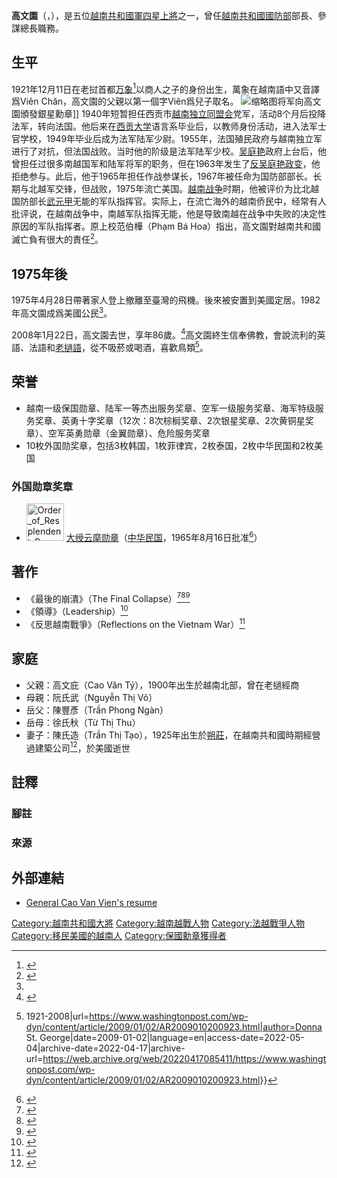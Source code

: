 {{Infobox military person
| name = 高文園<br>{{lang|vi|Cao Văn Viên}}
| image =高文園 民國五十五年十月九日.jpg
| birth_date = {{birth date|1921|12|11}}
| birth_place = {{flagicon image|Flag of French Indochina.svg}} [[老撾保護國|老撾]][[萬象|萬象]]
| death_date = {{death date and age|2008|1|22|1921|12|11}}
| death_place = {{USA}}[[維珍尼亞州|-{zh-cn:弗吉尼亚州; zh-tw:維吉尼亞州; zh-hk:維珍尼亞州;}-]]{{Link-en|安南岱爾 (維珍尼亞州)|Annandale, Virginia|安南岱爾}} 
| nationality ={{flag|South Vietnam}}（1955-1975）<br>
               {{USA}}（1975-2008）
| occupation = 軍人、公務員
| spouse = 陳氏造<small>（{{lang|vi|Trần Thị Tạo}}，1991年殁）</small>
| children = 高英俊<small>（{{lang|vi|Cao Anh Tuấn}}，1996年殁）</small><br>高英勇<small>（{{lang|vi|Cao Anh Dzung}}，失蹤）</small><br>高蘭<small>（{{lang|vi|Lan Cao}}）</small>
| module = {{Infobox military person|embed=yes
 | allegiance         = {{flagicon|South Vietnam}} [[越南國軍|越南國軍]]<br>{{flagicon image|Flag of the Army of the Republic of Vietnam.svg}} [[越南共和國陸軍|越南共和國陸軍]]
 | serviceyears       = {{flagicon|South Vietnam}} 1949年－1955年10月25日<br>{{flagicon image|Flag of the Army of the Republic of Vietnam.svg}} 1955年10月26日－1975年4月30日
 | rank               = [[File:US-O10_insignia.svg|25px]] [[越南共和國大將|大將（四星上將）]]
 | commands           = [[越南共和國空降師|空降師]]、[[越南共和國第3軍|第3軍]]<br>國防部長、參謀總長<br>[[南越海軍|南越海軍]]<small>（代理）</small>
 | battles            = 建豐戰役（今[[同塔省|同塔省]]）
 | awards             = 一等[[越南共和國保國勳章|保國勳章]]<br>[[銀星勳章|銀星勳章]]<br>[[軍功勳章|軍功勳章]]
 }}
}}

'''高文園'''（{{lang-vi|Cao Văn Viên}}，{{bd|1921年|12月11日|2008年|1月22日|catIdx=Cao}}），是五位[[越南共和國軍|越南共和國軍]][[越南共和國大將|四星上將]]之一，曾任[[越南共和國國防部|越南共和國國防部]]部長、參謀總長職務。

== 生平 ==
1921年12月11日在老挝首都[[永珍|万象]]<ref>{{Cite web|title=Bio data - Cao Van Vien|url=https://vva.vietnam.ttu.edu/images.php?img=/images/236/2360114026.pdf|access-date=2022-05-05|date=1971-06|language=en|archive-url=https://web.archive.org/web/20220510162203/https://vva.vietnam.ttu.edu/images.php?img=%2Fimages%2F236%2F2360114026.pdf|archive-date=2022-05-10}}</ref>以商人之子的身份出生，萬象在越南語中又音譯爲<span lang="vi" dir="ltr">Viên Chăn</span>，高文園的父親以第一個字<span lang="vi" dir="ltr">Viên</span>爲兒子取名。
[[File:General_William_Westmoreland_presents_the_Silver_Star_to_General_Cao_Van_Vien_(USIA_67-0222).jpg|缩略图]]将军向高文園頒發銀星勳章]]
1940年短暂担任西贡市[[越南獨立同盟會|越南独立同盟会]]党军，活动8个月后投降法军，转向法国。他后来在[[西贡大学|西贡大学]]语言系毕业后，以教师身份活动，进入法军士官学校，1949年毕业后成为法军陆军少尉。1955年，法国殖民政府与越南独立军进行了对抗，但法国战败。当时他的阶级是法军陆军少校。[[吴庭艳|吴庭艳]]政府上台后，他曾担任过很多南越国军和陆军将军的职务，但在1963年发生了[[1963年越南共和国政变|反吴庭艳政变]]，他拒绝参与。此后，他于1965年担任作战参谋长，1967年被任命为国防部部长。长期与北越军交锋，但战败，1975年流亡美国。[[越南战争|越南战争]]时期，他被评价为比北越国防部长[[武元甲|武元甲]]无能的军队指挥官。实际上，在流亡海外的越南侨民中，经常有人批评说，在越南战争中，南越军队指挥无能，他是导致南越在战争中失败的决定性原因的军队指挥者。原上校范伯樺（Phạm Bá Hoa）指出，高文園對越南共和國滅亡負有很大的責任<ref>{{Cite web|title=Đôi Dòng Ghi Nhớ: Hồi Ký Chính Trị 1963-1975|url=http://www.vietnamvanhien.org/doidongghinho.html|access-date=2022-05-04|author=Phạm Bá Hoa|archive-date=2021-05-05|archive-url=https://web.archive.org/web/20210505192627/http://www.vietnamvanhien.org/doidongghinho.html}}</ref>。

== 1975年後 ==
1975年4月28日帶著家人登上撤離至臺灣的飛機。後來被安置到美國定居。1982年高文園成爲美國公民<ref name=":0" />。

2008年1月22日，高文園去世，享年86歲。<ref name=":0">{{Cite news|title=Cao Van Vien; South Vietnam 4-Star General|url=http://www.washingtonpost.com/wp-dyn/content/article/2008/01/29/AR2008012903266.html|date=2008-01-30|accessdate=2022-04-17|issn=0190-8286|language=en-US|first=Joe|last=Holley|archive-date=2017-02-11|archive-url=https://web.archive.org/web/20170211074959/http://www.washingtonpost.com/wp-dyn/content/article/2008/01/29/AR2008012903266.html}}</ref>高文園終生信奉佛教{{NoteTag|一份[[中央情報局|中央情報局]]報告稱他“原先爲佛教徒，後來改信[[天主教|天主教]]。”<ref>{{Cite web|title=Biographic Report, Republic of Vietnam - Cao Van Vien - CIA Research Reports|url=https://vva.vietnam.ttu.edu/images.php?img=/images/F0291/F029100040027.pdf|access-date=2022-05-05|language=en|archive-date=2022-05-05|archive-url=https://web.archive.org/web/20220505091556/https://vva.vietnam.ttu.edu/images.php?img=%2Fimages%2FF0291%2FF029100040027.pdf}}</ref>}}，會說流利的英語、法語和[[老挝语|老撾語]]，從不吸菸或喝酒，喜歡鳥類<ref>{{Cite web|title=Cao Van Vien {{!}} 1921-2008|url=https://www.washingtonpost.com/wp-dyn/content/article/2009/01/02/AR2009010200923.html|author=Donna St. George|date=2009-01-02|language=en|access-date=2022-05-04|archive-date=2022-04-17|archive-url=https://web.archive.org/web/20220417085411/https://www.washingtonpost.com/wp-dyn/content/article/2009/01/02/AR2009010200923.html}}</ref>。

== 荣誉 ==
* 越南一级保国勋章、陆军一等杰出服务奖章、空军一级服务奖章、海军特级服务奖章、英勇十字奖章（12次：8次棕榈奖章、2次银星奖章、2次黄铜星奖章）、空军英勇勋章（金翼勋章）、危险服务奖章
* 10枚外国勋奖章，包括3枚韩国，1枚菲律宾，2枚泰国，2枚中华民国和2枚美国
===外国勋章奖章===
* [[File:Order_of_Resplendent_Banner_with_Grand_Cordon_ribbon.png|60px]] [[雲麾勳章|大绶云麾勋章]]（[[中华民国|中华民国]]，1965年8月16日批准<ref>{{cite journal |title=總統令 |url=https://twinfo.ncl.edu.tw/tiqry/hypage.cgi?HYPAGE=search/merge_pdf.hpg&dtd_id=12&type=g&sysid=E0506704&jid=79007133&vol=54081700&page=%E9%A0%811 |journal=總統府公報 |publisher=總統府第三局 |volume=第1671號 |date=1965-08-17 |page=1页 |access-date=2021-09-07 |archive-date=2021-09-07 |archive-url=https://web.archive.org/web/20210907063921/https://twinfo.ncl.edu.tw/tiqry/hypage.cgi?HYPAGE=search%2Fmerge_pdf.hpg&dtd_id=12&type=g&sysid=E0506704&jid=79007133&vol=54081700&page=%E9%A0%811 |dead-url=no }}</ref>）

== 著作 ==

* 《最後的崩潰》（The Final Collapse）<ref>{{Cite book|title=The Final Collapse|last=Cao Văn Viên|year=1985|url=https://history.army.mil/html/books/090/90-26/CMH_Pub_90-26.pdf|accessdate=2022-05-11|archiveurl=https://web.archive.org/web/20220322181405/https://history.army.mil/html/books/090/90-26/CMH_Pub_90-26.pdf|deadurl=no|archivedate=2022-03-22}}</ref><ref>{{Cite web|title=Những Ngày Cuối Của VNCH (nguyên Tác: The Final Collapse Của Đại Tướng Cao Văn Viên. Dịch Giả: Nguyễn Kỳ Phong)|url=https://vietbao.com/a143039/nhung-ngay-cuoi-cua-vnch-nguyen-tac-the-final-collapse-cua-dai-tuong-cao-van-vien-dich-gia-nguyen-ky-phong|access-date=2022-05-11|author=Cao Văn Viên|language=vi|archive-url=https://web.archive.org/web/20210323150636/https://vietbao.com/a143039/nhung-ngay-cuoi-cua-vnch-nguyen-tac-the-final-collapse-cua-dai-tuong-cao-van-vien-dich-gia-nguyen-ky-phong|archive-date=2021-03-23}}</ref><ref>{{Cite web|title=Mạn đàm với Đại tướng Cao Văn Viên|url=https://ngothelinh.tripod.com/Cao_Van_Vien.html|access-date=2022-05-10|work=ngothelinh.tripod.com|language=vi|archive-url=https://web.archive.org/web/20210512061800/https://ngothelinh.tripod.com/Cao_Van_Vien.html|archive-date=2021-05-12}}</ref>
* 《領導》（Leadership）<ref>{{Cite book|chapter=|location=Christiansburg, Va.|isbn=0-923135-08-1|oclc=1223484524|last=CAO VĂN VIÊN|title=Leadership|year=1989}}</ref>
* 《反思越南戰爭》（Reflections on the Vietnam War）<ref>{{Cite book|chapter=|publisher=|date=1980|isbn=|oclc=|last=Cao Văn Viên, Đồng Văn Khuyên|title=Reflections on the Vietnam War (Indochina monographs)|url=https://books.google.com.hk/books?id=yh4sAAAAMAAJ&printsec=frontcover&hl=zh-CN#v=onepage&q&f=false|accessdate=2022-05-11}}</ref>

== 家庭 ==

* 父親：高文庇（Cao Văn Tý），1900年出生於越南北部，曾在老撾經商
* 母親：阮氏武（Nguyễn Thị Võ）
* 岳父：陳豐彥（Trần Phong Ngàn）
* 岳母：徐氏秋（Từ Thị Thu）
* 妻子：陳氏造（Trần Thị Tạo），1925年出生於[[朔庄省|朔莊]]，在越南共和國時期經營過建築公司<ref>{{Cite news|title=Women of Vietnam: Some Grew Strong in the Face of War|url=https://www.nytimes.com/1973/02/28/archives/women-of-vietnam-some-grew-strong-in-the-face-of-war.html|newspaper=The New York Times|date=1973-02-28|accessdate=2022-05-10|issn=0362-4331|language=en-US|first=della Denman Special to The New York|last=Times}}</ref>，於美國逝世

==註釋==

=== 腳註 ===
{{NoteFoot}}

=== 來源 ===
{{reflist|2}}

==外部連結==
*[http://www.generalhieu.com/cvvien2-2.htm General Cao Van Vien's resume]

{{越南共和國大將}}
{{越南共和國軍}}
{{Authority control}}
{{DEFAULTSORT:Ngo}}

[[Category:越南共和國大將|Category:越南共和國大將]]
[[Category:越南越戰人物|Category:越南越戰人物]]
[[Category:法越戰爭人物|Category:法越戰爭人物]]
[[Category:移民美國的越南人|Category:移民美國的越南人]]
[[Category:保國勳章獲得者|Category:保國勳章獲得者]]